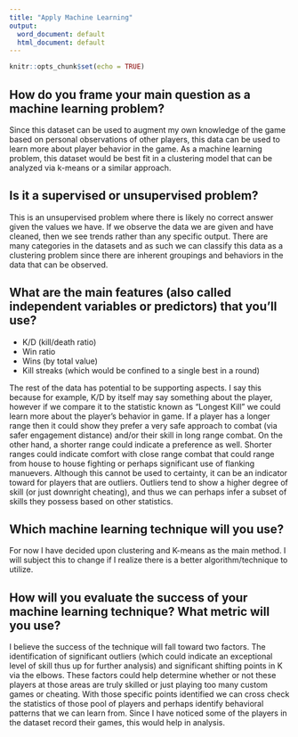 ```yaml
---
title: "Apply Machine Learning"
output:
  word_document: default
  html_document: default
---
```


```r
knitr::opts_chunk$set(echo = TRUE)
```

## How do you frame your main question as a machine learning problem? 

Since this dataset can be used to augment my own knowledge of the game based on personal observations of other players, this data can be used to learn more about player behavior in the game. As a machine learning problem, this dataset would be best fit in a clustering model that can be analyzed via k-means or a similar approach.

## Is it a supervised or unsupervised problem? 

This is an unsupervised problem where there is likely no correct answer given the values we have. If we observe the data we are given and have cleaned, then we see trends rather than any specific output. There are many categories in the datasets and as such we can classify this data as a clustering problem  since there are inherent groupings and behaviors in the data that can be observed. 

## What are the main features (also called independent variables or predictors) that you'll use?

* K/D (kill/death ratio)
* Win ratio
* Wins (by total value)
* Kill streaks (which would be confined to a single best in a round)

The rest of the data has potential to be supporting aspects. I say this because for example, K/D by itself may say something about the player, however if we compare it to the statistic known as "Longest Kill" we could learn more about the player's behavior in game. If a player has a longer range then it could show they prefer a very safe approach to combat (via safer engagement distance) and/or their skill in long range combat. On the other hand, a shorter range could indicate a preference as well. Shorter ranges could indicate comfort with close range combat that could range from house to house fighting or perhaps significant use of flanking manuevers. Although this cannot be used to certainty, it can be an indicator toward for players that are outliers. Outliers tend to show a higher degree of skill (or just downright cheating), and thus we can perhaps infer a subset of skills they possess based on other statistics. 

## Which machine learning technique will you use?

For now I have decided upon clustering and K-means as the main method. I will subject this to change if I realize there is a better algorithm/technique to utilize. 

## How will you evaluate the success of your machine learning technique? What metric will you use?

I believe the success of the technique will fall toward two factors. The identification of significant outliers (which could indicate an exceptional level of skill thus up for further analysis) and significant shifting points in K via the elbows. These factors could help determine whether or not these players at those areas are truly skilled or just playing too many custom games or cheating. With those specific points identified we can cross check the statistics of those pool of players and perhaps identify behavioral patterns that we can learn from. Since I have noticed some of the players in the dataset record their games, this would help in analysis. 